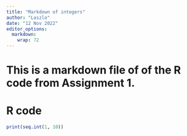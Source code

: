 ```yaml
---
title: "Markdown of integers"
author: "Laszlo"
date: "12 Nov 2022"
editor_options: 
  markdown: 
    wrap: 72
---
```


# This is a markdown file of of the R code from Assignment 1.

# R code

```r
print(seq.int(1, 10))
```
